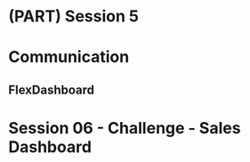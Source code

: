 # (PART) Session 5 {-}

# Communication

## FlexDashboard

# Session 06 - Challenge - Sales Dashboard



